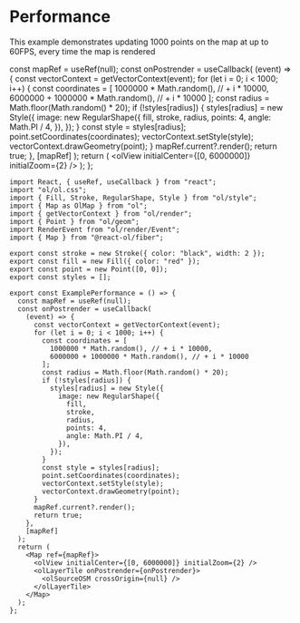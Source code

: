 # Performance

This example demonstrates updating 1000 points on the map at up to 60FPS, every time the map is rendered



  const mapRef = useRef(null);
  const onPostrender = useCallback(
    (event) => {
      const vectorContext = getVectorContext(event);
      for (let i = 0; i < 1000; i++) {
        const coordinates = [
          1000000 * Math.random(), // + i * 10000,
          6000000 + 1000000 * Math.random(), // + i * 10000
        ];
        const radius = Math.floor(Math.random() * 20);
        if (!styles[radius]) {
          styles[radius] = new Style({
            image: new RegularShape({
              fill,
              stroke,
              radius,
              points: 4,
              angle: Math.PI / 4,
            }),
          });
        }
        const style = styles[radius];
        point.setCoordinates(coordinates);
        vectorContext.setStyle(style);
        vectorContext.drawGeometry(point);
      }
      mapRef.current?.render();
      return true;
    },
    [mapRef]
  );
  return (
    <Map ref={mapRef} className="rounded-xl overflow-hidden mt-4">
      <olView initialCenter={[0, 6000000]} initialZoom={2} />
      <olLayerTile onPostrender={onPostrender}>
        <olSourceOSM crossOrigin={null} />
      </olLayerTile>
    </Map>
  );
};

<ExamplePerformance />

```tsx
import React, { useRef, useCallback } from "react";
import "ol/ol.css";
import { Fill, Stroke, RegularShape, Style } from "ol/style";
import { Map as OlMap } from "ol";
import { getVectorContext } from "ol/render";
import { Point } from "ol/geom";
import RenderEvent from "ol/render/Event";
import { Map } from "@react-ol/fiber";

export const stroke = new Stroke({ color: "black", width: 2 });
export const fill = new Fill({ color: "red" });
export const point = new Point([0, 0]);
export const styles = [];

export const ExamplePerformance = () => {
  const mapRef = useRef(null);
  const onPostrender = useCallback(
    (event) => {
      const vectorContext = getVectorContext(event);
      for (let i = 0; i < 1000; i++) {
        const coordinates = [
          1000000 * Math.random(), // + i * 10000,
          6000000 + 1000000 * Math.random(), // + i * 10000
        ];
        const radius = Math.floor(Math.random() * 20);
        if (!styles[radius]) {
          styles[radius] = new Style({
            image: new RegularShape({
              fill,
              stroke,
              radius,
              points: 4,
              angle: Math.PI / 4,
            }),
          });
        }
        const style = styles[radius];
        point.setCoordinates(coordinates);
        vectorContext.setStyle(style);
        vectorContext.drawGeometry(point);
      }
      mapRef.current?.render();
      return true;
    },
    [mapRef]
  );
  return (
    <Map ref={mapRef}>
      <olView initialCenter={[0, 6000000]} initialZoom={2} />
      <olLayerTile onPostrender={onPostrender}>
        <olSourceOSM crossOrigin={null} />
      </olLayerTile>
    </Map>
  );
};
```
